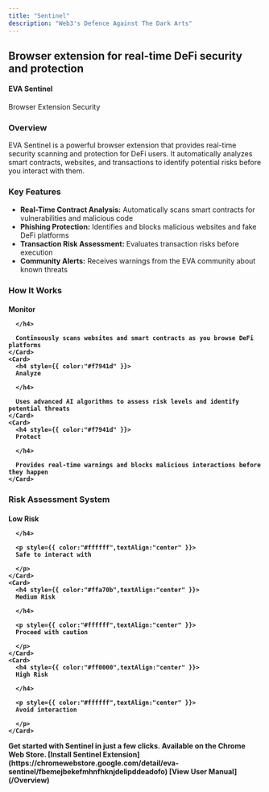 ```yaml
---
title: "Sentinel"
description: "Web3's Defence Against The Dark Arts"
---
```


<Card>
  <h2 style={{ color:"#ffffff" }}>
  Browser extension for real-time DeFi security and protection

  </h2>

  <h4 style={{ color:"#f7941d" }}>
  EVA Sentinel

  </h4>

  Browser Extension Security

  <h3 style={{ color:"#ffffff" }}>
  Overview

  </h3>

  EVA Sentinel is a powerful browser extension that provides real-time security scanning and protection for DeFi users. It automatically analyzes smart contracts, websites, and transactions to identify potential risks before you interact with them.

  <h3 style={{ color:"#ffffff" }}>
  Key Features

  </h3>

  - **Real-Time Contract Analysis:** Automatically scans smart contracts for vulnerabilities and malicious code
  - **Phishing Protection:** Identifies and blocks malicious websites and fake DeFi platforms
  - **Transaction Risk Assessment:** Evaluates transaction risks before execution
  - **Community Alerts:** Receives warnings from the EVA community about known threats

  <h3 style={{ color:"#ffffff" }}>
  How It Works

  </h3>

  <Columns cols={2}>
    <Card>
      <h4 style={{ color:"#f7941d" }}>
      Monitor

      </h4>

      Continuously scans websites and smart contracts as you browse DeFi platforms
    </Card>
    <Card>
      <h4 style={{ color:"#f7941d" }}>
      Analyze

      </h4>

      Uses advanced AI algorithms to assess risk levels and identify potential threats
    </Card>
    <Card>
      <h4 style={{ color:"#f7941d" }}>
      Protect

      </h4>

      Provides real-time warnings and blocks malicious interactions before they happen
    </Card>
  </Columns>
  <h3 style={{ color:"#ffffff" }}>
  Risk Assessment System

  </h3>

  <Columns cols={2}>
    <Card>
      <h4 style={{ color:"#008000",textAlign:"center" }}>
      Low Risk

      </h4>

      <p style={{ color:"#ffffff",textAlign:"center" }}>
      Safe to interact with

      </p>
    </Card>
    <Card>
      <h4 style={{ color:"#ffa70b",textAlign:"center" }}>
      Medium Risk

      </h4>

      <p style={{ color:"#ffffff",textAlign:"center" }}>
      Proceed with caution

      </p>
    </Card>
    <Card>
      <h4 style={{ color:"#ff0000",textAlign:"center" }}>
      High Risk

      </h4>

      <p style={{ color:"#ffffff",textAlign:"center" }}>
      Avoid interaction

      </p>
    </Card>
  </Columns>
</Card>

<Card title="Installation" href="https://google.com">
  Get started with Sentinel in just a few clicks. Available on the Chrome Web Store.
</Card>

<Columns cols={2}>
  <Note>
    [Install Sentinel Extension](https://chromewebstore.google.com/detail/eva-sentinel/fbemejbekefmhnfhknjdelipddeadofo)
  </Note>
  <Tip>
    [View User Manual](/Overview)
  </Tip>
</Columns>